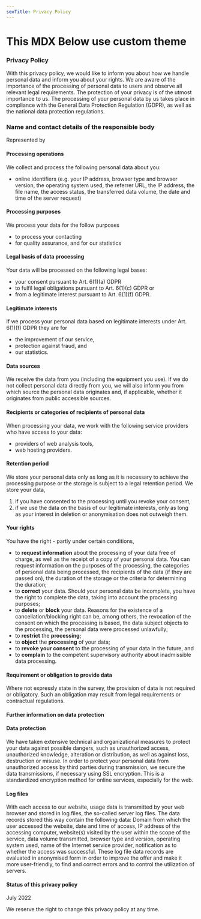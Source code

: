 ```yaml
---
seoTitle: Privacy Policy
---
```



<CustomThemeProvider>

# This MDX Below use custom theme

### Privacy Policy

With this privacy policy, we would like to inform you about how we handle personal data and inform you about your rights. We are aware of the importance of the processing of personal data to users and observe all relevant legal requirements. The protection of your privacy is of the utmost importance to us. The processing of your personal data by us takes place in compliance with the General Data Protection Regulation (GDPR), as well as the national data protection regulations.

### Name and contact details of the responsible body

Represented by

#### Processing operations

We collect and process the following personal data about you:

- online identifiers (e.g. your IP address, browser type and browser version, the operating system used, the referrer URL, the IP address, the file name, the access status, the transferred data volume, the date and time of the server request)

#### Processing purposes

We process your data for the follow purposes

- to process your contacting
- for quality assurance, and for our statistics

#### Legal basis of data processing

Your data will be processed on the following legal bases:

- your consent pursuant to Art. 6(1)(a) GDPR
- to fulfil legal obligations pursuant to Art. 6(1)(c) GDPR or
- from a legitimate interest pursuant to Art. 6(1)(f) GDPR.

#### Legitimate interests

If we process your personal data based on legitimate interests under Art. 6(1)(f) GDPR they are for

- the improvement of our service,
- protection against fraud, and
- our statistics.

#### Data sources

We receive the data from you (including the equipment you use). If we do not collect personal data directly from you, we will also inform you from which source the personal data originates and, if applicable, whether it originates from public accessible sources.

<plugins-and-tools></plugins-and-tools>

#### Recipients or categories of recipients of personal data

When processing your data, we work with the following service providers who have access to your data:

- providers of web analysis tools,
- web hosting providers.

#### Retention period

We store your personal data only as long as it is necessary to achieve the processing purpose or the storage is subject to a legal retention period.
We store your data,

1. if you have consented to the processing until you revoke your consent,
2. if we use the data on the basis of our legitimate interests, only as long as your interest in deletion or anonymisation does not outweigh them.

#### Your rights

You have the right - partly under certain conditions,

- to **request information** about the processing of your data free of charge, as well as the receipt of a copy of your personal data. You can request information on the purposes of the processing, the categories of personal data being processed, the recipients of the data (if they are passed on), the duration of the storage or the criteria for determining the duration;
- to **correct** your data. Should your personal data be incomplete, you have the right to complete the data, taking into account the processing purposes;
- to **delete** or **block** your data. Reasons for the existence of a cancellation/blocking right can be, among others, the revocation of the consent on which the processing is based, the data subject objects to the processing, the personal data were processed unlawfully;
- to **restrict** the **processing**;
- to **object** the **processing** of your data;
- to **revoke your consent** to the processing of your data in the future, and
- to **complain** to the competent supervisory authority about inadmissible data processing.

#### Requirement or obligation to provide data

Where not expressly state in the survey, the provision of data is not required or obligatory. Such an obligation may result from legal requirements or contractual regulations.

#### Further information on data protection

#### Data protection

We have taken extensive technical and organizational measures to protect your data against possible dangers, such as unauthorized access, unauthorized knowledge, alteration or distribution, as well as against loss, destruction or misuse.
In order to protect your personal data from unauthorized access by third parties during transmission, we secure the data transmissions, if necessary using SSL encryption. This is a standardized encryption method for online services, especially for the web.

#### Log files

With each access to our website, usage data is transmitted by your web browser and stored in log files, the so-called server log files. The data records stored this way contain the following data: Domain from which the user accessed the website, date and time of access, IP address of the accessing computer, website(s) visited by the user within the scope of the service, data volume transmitted, browser type and version, operating system used, name of the Internet service provider, notification as to whether the access was successful. These log file data records are evaluated in anonymised form in order to improve the offer and make it more user-friendly, to find and correct errors and to control the utilization of servers.

#### Status of this privacy policy

July 2022

We reserve the right to change this privacy policy at any time.

</CustomThemeProvider>
